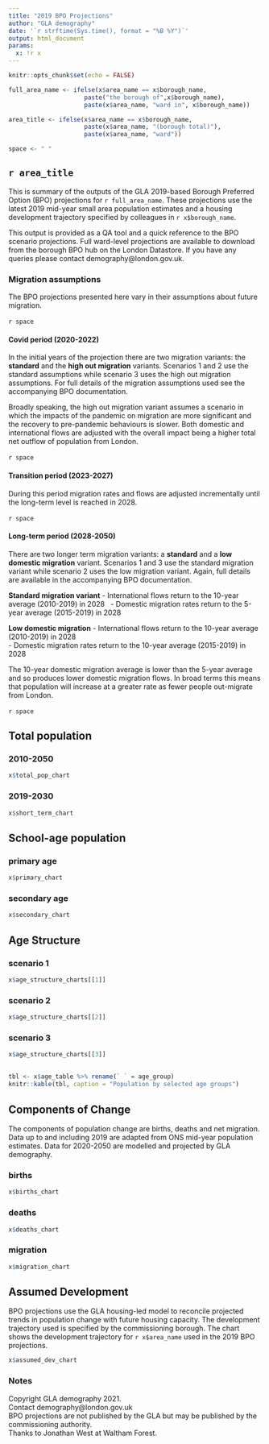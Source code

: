```yaml
---
title: "2019 BPO Projections"
author: "GLA demography"
date: '`r strftime(Sys.time(), format = "%B %Y")`'
output: html_document
params: 
  x: !r x
---
```

  
```r
knitr::opts_chunk$set(echo = FALSE)
```

```r
full_area_name <- ifelse(x$area_name == x$borough_name,
                     paste("the borough of",x$borough_name),
                     paste(x$area_name, "ward in", x$borough_name))

area_title <- ifelse(x$area_name == x$borough_name,
                     paste(x$area_name, "(borough total)"),
                     paste(x$area_name, "ward"))

space <- " "

```

## `r area_title`

This is summary of the outputs of the GLA 2019-based Borough Preferred Option (BPO) projections for `r full_area_name`. These projections use the latest 2019 mid-year small area population estimates and a housing development trajectory specified by colleagues in `r x$borough_name`.

This output is provided as a QA tool and a quick reference to the BPO scenario projections. Full ward-level projections are available to download from the borough BPO hub on the London Datastore. If you have any queries please contact demography@london.gov.uk.

### Migration assumptions
The BPO projections presented here vary in their assumptions about future migration.\ 

`r space`\  

#### Covid period (2020-2022)
In the initial years of the projection there are two migration variants: the **standard** and the **high out migration** variants. Scenarios 1 and 2 use the standard assumptions while scenario 3 uses the high out migration assumptions. For full details of the migration assumptions used see the accompanying BPO documentation.

Broadly speaking, the high out migration variant assumes a scenario in which the impacts of the pandemic on migration are more significant and the recovery to pre-pandemic behaviours is slower. Both domestic and international flows are adjusted with the overall impact being a higher total net outflow of population from London.\ 

`r space`\  

#### Transition period (2023-2027)
During this period migration rates and flows are adjusted incrementally until the long-term level is reached in 2028.\ 

`r space`\  
 
#### Long-term period (2028-2050)
There are two longer term migration variants: a **standard** and a **low domestic migration** variant. Scenarios 1 and 3 use the standard migration variant while scenario 2 uses the low migration variant. Again, full details are available in the accompanying BPO documentation.\  

**Standard migration variant**
- International flows return to the 10-year average (2010-2019) in 2028 \  
- Domestic migration rates return to the 5-year average (2015-2019) in 2028 \  

**Low domestic migration**
- International flows return to the 10-year average (2010-2019) in 2028 \   
- Domestic migration rates return to the 10-year average (2015-2019) in 2028 \   

The 10-year domestic migration average is lower than the 5-year average and so produces lower domestic migration flows. In broad terms this means that population will increase at a greater rate as fewer people out-migrate from London.\ 

`r space`\  

## Total population  {.tabset}

### 2010-2050
```r
x$total_pop_chart
```

### 2019-2030
```r
x$short_term_chart
```

## {-}

## School-age population  {.tabset}

### primary age
```r
x$primary_chart
```

### secondary age

```r
x$secondary_chart
```
  
## {-}
  

## Age Structure  {.tabset}

### scenario 1
```r
x$age_structure_charts[[1]]
```

### scenario 2
```r
x$age_structure_charts[[2]]
```

### scenario 3
```r
x$age_structure_charts[[3]]
```

## {-}

```r
tbl <- x$age_table %>% rename(` ` = age_group)
knitr::kable(tbl, caption = "Population by selected age groups")
```

## Components of Change {.tabset}

The components of population change are births, deaths and net migration. Data up to and including 2019 are adapted from ONS mid-year population estimates. Data for 2020-2050 are modelled and projected by GLA demography.

### births
  
```r
x$births_chart
```

### deaths

```r
x$deaths_chart
```

### migration

```r
x$migration_chart
```

## {-}

## Assumed Development

BPO projections use the GLA housing-led model to reconcile projected trends in population change with future housing capacity. The development trajectory used is specified by the commissioning borough. The chart shows the development trajectory for `r x$area_name` used in the 2019 BPO projections. 
  
```r
x$assumed_dev_chart
```

### Notes
Copyright GLA demography 2021.\
Contact demography@london.gov.uk\
BPO projections are not published by the GLA but may be published by the commissioning authority.\
Thanks to Jonathan West at Waltham Forest.\
  
  
